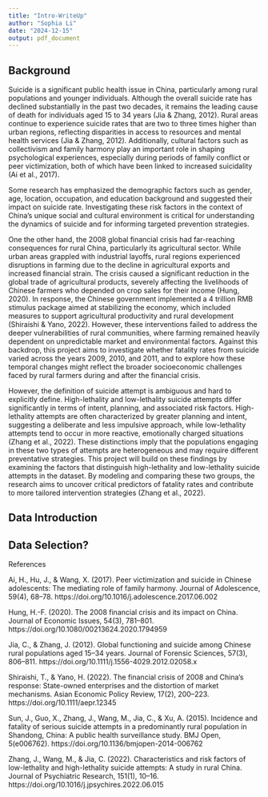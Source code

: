 ```yaml
---
title: "Intro-WriteUp"
author: "Sophia Li"
date: "2024-12-15"
output: pdf_document
---
```


## Background 

Suicide is a significant public health issue in China, particularly among rural populations and younger individuals. Although the overall suicide rate has declined substantially in the past two decades, it remains the leading cause of death for individuals aged 15 to 34 years (Jia & Zhang, 2012). Rural areas continue to experience suicide rates that are two to three times higher than urban regions, reflecting disparities in access to resources and mental health services (Jia & Zhang, 2012). Additionally, cultural factors such as collectivism and family harmony play an important role in shaping psychological experiences, especially during periods of family conflict or peer victimization, both of which have been linked to increased suicidality (Ai et al., 2017).

Some research has emphasized the demographic factors such as gender, age, location, occupation, and education background and suggested their impact on suicide rate. Investigating these risk factors in the context of China’s unique social and cultural environment is critical for understanding the dynamics of suicide and for informing targeted prevention strategies.

One the other hand, the 2008 global financial crisis had far-reaching consequences for rural China, particularly its agricultural sector. While urban areas grappled with industrial layoffs, rural regions experienced disruptions in farming due to the decline in agricultural exports and increased financial strain. The crisis caused a significant reduction in the global trade of agricultural products, severely affecting the livelihoods of Chinese farmers who depended on crop sales for their income (Hung, 2020). In response, the Chinese government implemented a 4 trillion RMB stimulus package aimed at stabilizing the economy, which included measures to support agricultural productivity and rural development (Shiraishi & Yano, 2022). However, these interventions failed to address the deeper vulnerabilities of rural communities, where farming remained heavily dependent on unpredictable market and environmental factors. Against this backdrop, this project aims to investigate whether fatality rates from suicide varied across the years 2009, 2010, and 2011, and to explore how these temporal changes might reflect the broader socioeconomic challenges faced by rural farmers during and after the financial crisis.

However, the definition of suicide attempt is ambiguous and hard to explicitly define. High-lethality and low-lethality suicide attempts differ significantly in terms of intent, planning, and associated risk factors. High-lethality attempts are often characterized by greater planning and intent, suggesting a deliberate and less impulsive approach, while low-lethality attempts tend to occur in more reactive, emotionally charged situations (Zhang et al., 2022). These distinctions imply that the populations engaging in these two types of attempts are heterogeneous and may require different preventative strategies. This project will build on these findings by examining the factors that distinguish high-lethality and low-lethality suicide attempts in the dataset. By modeling and comparing these two groups, the research aims to uncover critical predictors of fatality rates and contribute to more tailored intervention strategies (Zhang et al., 2022).

## Data Introduction


## Data Selection?

References

Ai, H., Hu, J., & Wang, X. (2017). Peer victimization and suicide in Chinese adolescents: The mediating role of family harmony. Journal of Adolescence, 59(4), 68–78. https://doi.org/10.1016/j.adolescence.2017.06.002

Hung, H.-F. (2020). The 2008 financial crisis and its impact on China. Journal of Economic Issues, 54(3), 781–801. https://doi.org/10.1080/00213624.2020.1794959

Jia, C., & Zhang, J. (2012). Global functioning and suicide among Chinese rural populations aged 15–34 years. Journal of Forensic Sciences, 57(3), 806–811. https://doi.org/10.1111/j.1556-4029.2012.02058.x

Shiraishi, T., & Yano, H. (2022). The financial crisis of 2008 and China's response: State-owned enterprises and the distortion of market mechanisms. Asian Economic Policy Review, 17(2), 200–223. https://doi.org/10.1111/aepr.12345

Sun, J., Guo, X., Zhang, J., Wang, M., Jia, C., & Xu, A. (2015). Incidence and fatality of serious suicide attempts in a predominantly rural population in Shandong, China: A public health surveillance study. BMJ Open, 5(e006762). https://doi.org/10.1136/bmjopen-2014-006762

Zhang, J., Wang, M., & Jia, C. (2022). Characteristics and risk factors of low-lethality and high-lethality suicide attempts: A study in rural China. Journal of Psychiatric Research, 151(1), 10–16. https://doi.org/10.1016/j.jpsychires.2022.06.015






